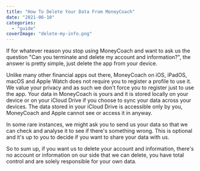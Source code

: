 ```yaml
---
title: "How To Delete Your Data From MoneyCoach"
date: "2021-06-10"
categories: 
  - "guide"
coverImage: "delete-my-info.png"
---
```


If for whatever reason you stop using MoneyCoach and want to ask us the question "Can you terminate and delete my account and information?", the answer is pretty simple, just delete the app from your device.

Unlike many other financial apps out there, MoneyCoach on iOS, iPadOS, macOS and Apple Watch does not require you to register a profile to use it. We value your privacy and as such we don't force you to register just to use the app. Your data in MoneyCoach is yours and it is stored locally on your device or on your iCloud Drive if you choose to sync your data across your devices. The data stored in your iCloud Drive is accessible only by you, MoneyCoach and Apple cannot see or access it in anyway.

In some rare instances, we might ask you to send us your data so that we can check and analyse it to see if there's something wrong. This is optional and it's up to you to decide if you want to share your data with us.

So to sum up, if you want us to delete your account and information, there's no account or information on our side that we can delete, you have total control and are solely responsible for your own data.
